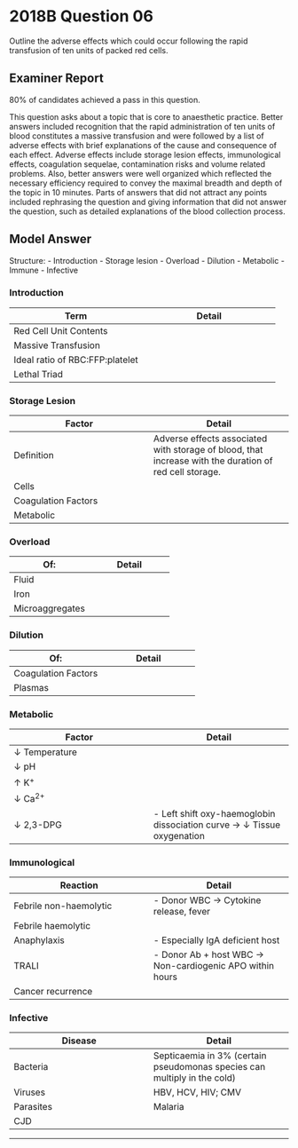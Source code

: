 # 2018B Question 06 

Outline the adverse effects which could occur following the rapid transfusion of ten units of packed red cells.


## Examiner Report

80% of candidates achieved a pass in this question.


This question asks about a topic that is core to anaesthetic practice. Better answers included recognition that the rapid administration of ten units of blood constitutes a massive transfusion and were followed by a list of adverse effects with brief explanations of the cause and consequence of each effect. Adverse effects include storage lesion effects, immunological effects, coagulation sequelae, contamination risks and volume related problems. Also, better answers were well organized which reflected the necessary efficiency required to convey the maximal breadth and depth of the topic in 10 minutes. Parts of answers that did not attract any points included rephrasing the question and giving information that did not answer the question, such as detailed explanations of the blood collection process.


## Model Answer

Structure:
- Introduction
- Storage lesion
- Overload
- Dilution
- Metabolic
- Immune
- Infective

### Introduction


|Term|Detail|
| -- | -- |
|Red Cell Unit Contents|<p>- Red cells</p><p>- Small volume plasma</p><p>- Preservative: Sodium, adenine, glucose, mannitol</p>|
|Massive Transfusion|<p>- 50% blood volume in 4 hours, or 100% of BV in 24 hours</p><p>- 10 units = 2.5L = 50% blood volume</p>|
|Ideal ratio of RBC:FFP:platelet|<p>- 1:1:1</p><p>- May be situation-dependent</p>|
|Lethal Triad|<p>- Acidosis</p><p>- Hypothermia</p><p>- Coagulopathy</p>|

### Storage Lesion


|Factor|Detail|
| -- | -- |
|Definition|Adverse effects associated with storage of blood, that increase with the duration of red cell storage.|
|Cells|<p>- Red cells: Spheroidal, rigid, fragile; 25% loss at 4/52<br>  (free Hb 1 → 30μg/mL)</p><p>- White Cells: Inactivate but still antigenic</p><p>- Platelets: Inactivated at 48 hours?</p>|
|Coagulation Factors|<p>- Minimal since plasma removed</p><p>- FV 50% at 3/52</p><p>- FVIII 30% at 3/52</p>|
|Metabolic|<p>- Temp 4°C</p><p>- pH 7.4 → 6.7 (due to additives)</p><p>- K^+^ 4→30mM</p><p>- Ca^2+^ 2mmol.L^-1^ → ? (due to 3mg citrate)</p><p>- ATP 75%</p><p>- [2,3-DPG]: 50% at 2/52, 5% at 4/52 (due to low temp)</p><p>- ↑ Free haemoglobin</p>|

### Overload


|Of:|Detail|
| -- | -- |
|Fluid|<p>- ↑ Blood volume → ↑ Preload</p><p>- May cause heart failure</p><p>- High risk if LV impairment</p>|
|Iron|<p>- Haemolysis → Hb breakdown → ↑ Free haemoglobin</p><p>- Risk of haemochromatosis → Damage to liver, pancreas, heart, pituitary</p>|
|Microaggregates|<p>- Microvascular occlusion → Multi-organ dysfunction (especially lung)</p>|

### Dilution


|Of:|Detail|
| -- | -- |
|Coagulation Factors|<p>- Dilutional coagulopathy</p><p>&emsp;- Coagulation factors esp fibrinogen</p><p>&emsp;- Platelets</p>|
|Plasmas|<p>- Hyperviscosity</p><p>&emsp;- ↑ Risk thromboembolism</p><p>&emsp;- ↑ Resistance to flow, ↑ myocardial work</p>|

### Metabolic


|Factor|Detail|
| -- | -- |
|↓ Temperature|<p>- Arrest if rapid via CVC</p><p>- Coagulopathy</p>|
|↓ pH|<p>- Arrest if rapid via CVC</p><p>- Negative inotropy</p><p>- Generalized metabolic dysfunction</p>|
|↑ K^+^|<p>- Arrhythmia, arrest if rapid via CVC</p><p>- Most K^+^ taken up by RBC upon transfusion</p>|
|↓ Ca^2+^|<p>- Arrhythmia, muscle weakness</p><p>- (Note hypocalcaemia severe enough to cause coagulopathy would already have caused cardiac arrest)</p>|
|↓ 2,3-DPG|- Left shift oxy-haemoglobin dissociation curve → ↓ Tissue oxygenation|

### Immunological


|Reaction|Detail|
| -- | -- |
|Febrile non-haemolytic|- Donor WBC → Cytokine release, fever|
|Febrile haemolytic|<p>- i.e. Result if incompatible blood transfusion</p><p>- Donor RBC Ag + host RBC Ab → Haemolysis</p><p>&emsp;- ABO intravascular</p><p>&emsp;- RhD extravascular (reticuloendothelial system)</p>|
|Anaphylaxis|- Especially IgA deficient host|
|TRALI|- Donor Ab + host WBC → Non-cardiogenic APO within hours|
|Cancer recurrence|<p>- Increased risk</p><p>- Mechanism unknown</p>|

### Infective


|Disease|Detail|
| -- | -- |
|Bacteria|Septicaemia in 3% (certain pseudomonas species can multiply in the cold)|
|Viruses|HBV, HCV, HIV; CMV|
|Parasites|Malaria|
|CJD||


--- 

